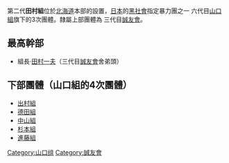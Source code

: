 第二代'''田村組'''位於[[北海道|北海道]]本部的設置，[[日本|日本]]的[[黑社會|黑社會]]指定暴力團之一 六代目[[山口組|山口組]]旗下的3次團體。隸屬上部團體為 三代目[[誠友會|誠友會]]。

==最高幹部==
*組長·[[田村一夫|田村一夫]]（三代目[[誠友會|誠友會]]舍弟頭）

==下部團體（山口組的4次團體）==
*[[出村組|出村組]]
*[[德田組|德田組]]
*[[中山組|中山組]]
*[[杉本組_(誠友會)|杉本組]]
*[[進藤組|進藤組]]

{{DEFAULTSORT:Tamura-gumi}}
[[Category:山口组|Category:山口组]]
[[Category:誠友會|Category:誠友會]]

{{Japan-org-stub}}